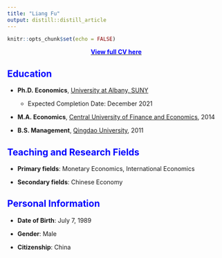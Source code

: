 ```yaml
---
title: "Liang Fu"
output: distill::distill_article
---
```


```r
knitr::opts_chunk$set(echo = FALSE)
```
<p align="center">
[<span style="color: blue;">**View full CV here**</span>](CV_Liang_Fu_202108.pdf){target="_blank"}
</p>


## <span style="color: blue;">Education</span>

-   **Ph.D. Economics**, [University at Albany, SUNY](https://www.albany.edu/){target="_blank"}

    -   Expected Completion Date: December 2021

-   **M.A. Economics**, [Central University of Finance and Economics](http://en.cufe.edu.cn/){target="_blank"}, 2014

-   **B.S. Management**, [Qingdao University](https://english.qdu.edu.cn/){target="_blank"}, 2011



## <span style="color: blue;">Teaching and Research Fields</span>

-   **Primary fields**: Monetary Economics, International Economics

-   **Secondary fields**: Chinese Economy



## <span style="color: blue;">Personal Information</span>

-   **Date of Birth**: July 7, 1989

-   **Gender**: Male

-   **Citizenship**: China





